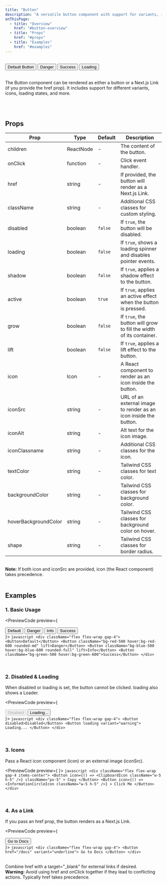 ```yaml
---
title: "Button"
description: "A versatile button component with support for variants, icons, loading states, and more."
onThisPage:
  - title: "Overview"
    href: "#button-overview"
  - title: "Props"
    href: "#props"
  - title: "Examples"
    href: "#examples"
---
```


<div id="button-overview" />

<Divider />

<br/>

<div className="flex items-center flex-col gap-4 mb-8">
    <Button>Default Button</Button>
    <Button className="bg-red-500 hover:bg-red-600" lift>Danger</Button>
    <Button className="bg-green-500 hover:bg-green-400" grow>Success</Button>
    <Button loading>Loading</Button>
</div>

<br/>

<p>
    The <InlineHighlight>Button</InlineHighlight> component can be rendered as either a
    <InlineHighlight type="code">button</InlineHighlight> or a Next.js <InlineHighlight type="code">Link</InlineHighlight> (if you provide the <InlineHighlight type="code">href</InlineHighlight> prop).
    It includes support for different variants, icons, loading states, and more.
</p>

<br/>
<Divider />
<br/>

<div id="props" />

## Props

| **Prop**             | **Type**         | **Default**              | **Description**                                                                                                         |
|----------------------|------------------|--------------------------|-------------------------------------------------------------------------------------------------------------------------|
| children             | ReactNode             | -                        | The content of the button.                                                                                             |
| onClick              | function         | -                        | Click event handler.                                                                                                   |
| href                 | string           | -                        | If provided, the button will render as a Next.js <InlineHighlight type="code">Link</InlineHighlight>.                   |
| className            | string           | -                        | Additional CSS classes for custom styling.                                                                             |
| disabled             | boolean          | `false`                  | If `true`, the button will be disabled.                                                                                 |
| loading              | boolean          | `false`                  | If `true`, shows a loading spinner and disables pointer events.                                                          |
| shadow               | boolean          | `false`                  | If `true`, applies a shadow effect to the button.                                                                       |
| active               | boolean          | `true`                   | If `true`, applies an active effect when the button is pressed.                                                         |
| grow                 | boolean          | `false`                  | If `true`, the button will grow to fill the width of its container.                                                      |
| lift                 | boolean          | `false`                  | If `true`, applies a lift effect to the button.                                                                         |
| icon                 | Icon             | -                        | A React component to render as an icon inside the button.                                                               |
| iconSrc             | string           | -                        | URL of an external image to render as an icon inside the button.                                                         |
| iconAlt             | string           | -                        | Alt text for the icon image.                                                                                            |
| iconClassname        | string           | -                        | Additional CSS classes for the icon.                                                                                   |
| textColor            | string           | -                        | Tailwind CSS classes for text color.                                                                                    |
| backgroundColor      | string           | -                        | Tailwind CSS classes for background color.                                                                              |
| hoverBackgroundColor | string           | -                        | Tailwind CSS classes for background color on hover.                                                                     |
| shape                | string           | -                        | Tailwind CSS classes for border radius.                                                                                 |

<br/>
<Info>
    <strong>Note:</strong> If both <InlineHighlight>icon</InlineHighlight> and <InlineHighlight>iconSrc</InlineHighlight> are provided, <InlineHighlight>icon</InlineHighlight> (the React component) takes precedence.
</Info>

<br/>
<Divider />
<br/>

<div id="examples" />

## Examples

### 1. Basic Usage

<PreviewCode preview={
    <div className="flex flex-wrap gap-4">
        <Button>Default</Button>
        <Button className="bg-red-500 hover:bg-red-600 rounded-md" lift>Danger</Button>
        <Button className="bg-blue-500 hover:bg-blue-600 rounded-full" lift>Info</Button>
        <Button className="bg-green-500 hover:bg-green-600">Success</Button>
    </div>
}>
    ```javascript
    <div className="flex flex-wrap gap-4">
        <Button>Default</Button>
        <Button className="bg-red-500 hover:bg-red-600 rounded-md" lift>Danger</Button>
        <Button className="bg-blue-500 hover:bg-blue-600 rounded-full" lift>Info</Button>
        <Button className="bg-green-500 hover:bg-green-600">Success</Button>
    </div>
    ```
</PreviewCode>

<br />

### 2. Disabled & Loading
When <InlineHighlight>disabled</InlineHighlight> or <InlineHighlight>loading</InlineHighlight> is set, the button
cannot be clicked. <InlineHighlight>loading</InlineHighlight> also shows a <InlineHighlight>Loader</InlineHighlight>.

<PreviewCode preview={
    <div className="flex flex-wrap gap-4">
        <Button disabled>Disabled</Button>
        <Button loading variant="warning">
            Loading...
        </Button>
    </div>
}>
    ```javascript
    <div className="flex flex-wrap gap-4">
        <Button disabled>Disabled</Button>
        <Button loading variant="warning">
            Loading...
        </Button>
    </div>
    ```
</PreviewCode>

<br />

### 3. Icons
Pass a React icon component (<InlineHighlight>icon</InlineHighlight>) or an external image (<InlineHighlight>iconSrc</InlineHighlight>).

<PreviewCode preview={
    <ButtonIconDemo />
}>
    ```javascript
    <div className="flex flex-wrap gap-4 items-center">
        <Button
            icon={() => <ClipboardIcon className="w-5 h-5" />}
            className="px-5"
        >
            Copy
        </Button>
        <Button
            icon={() => <InformationCircleIcon className="w-5 h-5" />}
        >
            Click Me
        </Button>
    </div>
    ```
</PreviewCode>

<br />

### 4. As a Link
If you pass an <InlineHighlight>href</InlineHighlight> prop, the button renders as a Next.js <InlineHighlight>Link</InlineHighlight>.

<PreviewCode preview={
    <div className="flex flex-wrap gap-4">
        <Button href="/docs" variant="underline">
            Go to Docs
        </Button>
    </div>
}>
    ```javascript
    <div className="flex flex-wrap gap-4">
        <Button href="/docs" variant="underline">
            Go to Docs
        </Button>
    </div>
    ```
</PreviewCode>

<br />
<Tip>
    Combine <InlineHighlight>href</InlineHighlight> with a <InlineHighlight>target="_blank"</InlineHighlight>
    for external links if desired.
</Tip>

<br />
<Caution>
    <strong>Warning:</strong> Avoid using <InlineHighlight>href</InlineHighlight> and <InlineHighlight>onClick</InlineHighlight>
    together if they lead to conflicting actions. Typically <InlineHighlight>href</InlineHighlight> takes precedence.
</Caution>

<br />
<br />
